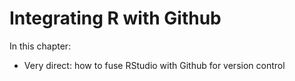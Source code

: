 # Integrating R with Github {#ch4}

In this chapter: 

- Very direct: how to fuse RStudio with Github for version control 


